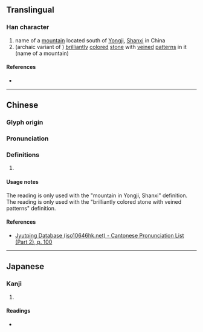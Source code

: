{{character info}}
==Translingual==

===Han character===
{{Han char|rn=46|rad=山|as=09|sn=12|four=26727|canj=UAMH|ids=⿰山昜}}

# name of a [[mountain]] located south of [[w:Yongji, Shanxi|Yongji]], [[Shanxi]] in China
# (archaic variant of {{l|zh|碭}}) [[brilliantly]] [[color]]ed [[stone]] with [[veined]] [[pattern]]s in it (name of a mountain)

====References====
* {{Han ref|kx=0315.220|dkj=08245|dj=0616.140|hdz=10786.020|uh=5D35|ud=23861|bh=D8DF|bd=55519}}

----

==Chinese==
{{zh-forms}}

===Glyph origin===
{{Han etym}}

===Pronunciation===
{{zh-pron
|m=yáng,dàng
|c=joeng4
|mc=y
|oc=y
|cat=n
}}

===Definitions===
{{zh-hanzi}}

# {{rfdef|zh}}

====Usage notes====
The {{m|cmn|yáng}} reading is only used with the "mountain in Yongji, Shanxi" definition. The {{m|cmn|dàng}} reading is only used with the "brilliantly colored stone with veined patterns" definition.

====References====
* [http://www.iso10646hk.net/jp/document/download.jsp Jyutping Database (iso10646hk.net) - Cantonese Pronunciation List (Part 2), p. 100]

----

==Japanese==

===Kanji===
{{ja-kanji|grade=|rs=山09}}

# {{rfdef|ja|sort=山09}}

====Readings====
* {{ja-readings|on=しょう<せう,とう<たう|kun=}}